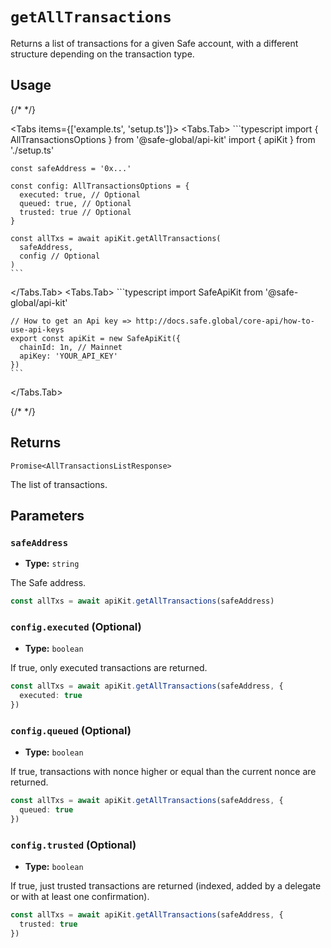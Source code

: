 
# `getAllTransactions`

Returns a list of transactions for a given Safe account, with a different structure depending on the transaction type.

## Usage

{/* <!-- vale off --> */}

<Tabs items={['example.ts', 'setup.ts']}>
  <Tabs.Tab>
    ```typescript
    import { AllTransactionsOptions } from '@safe-global/api-kit'
    import { apiKit } from './setup.ts'

    const safeAddress = '0x...'

    const config: AllTransactionsOptions = {
      executed: true, // Optional
      queued: true, // Optional
      trusted: true // Optional
    }

    const allTxs = await apiKit.getAllTransactions(
      safeAddress,
      config // Optional
    )
    ```

  </Tabs.Tab>
  <Tabs.Tab>
    ```typescript
    import SafeApiKit from '@safe-global/api-kit'

    // How to get an Api key => http://docs.safe.global/core-api/how-to-use-api-keys
    export const apiKit = new SafeApiKit({
      chainId: 1n, // Mainnet
      apiKey: 'YOUR_API_KEY'
    })
    ```

  </Tabs.Tab>
</Tabs>

{/* <!-- vale on --> */}

## Returns

`Promise<AllTransactionsListResponse>`

The list of transactions.

## Parameters

### `safeAddress`

- **Type:** `string`

The Safe address.

```typescript focus=2
const allTxs = await apiKit.getAllTransactions(safeAddress)
```

### `config.executed` (Optional)

- **Type:** `boolean`

If true, only executed transactions are returned.

```typescript focus=4
const allTxs = await apiKit.getAllTransactions(safeAddress, {
  executed: true
})
```

### `config.queued` (Optional)

- **Type:** `boolean`

If true, transactions with nonce higher or equal than the current nonce are returned.

```typescript focus=4
const allTxs = await apiKit.getAllTransactions(safeAddress, {
  queued: true
})
```

### `config.trusted` (Optional)

- **Type:** `boolean`

If true, just trusted transactions are returned (indexed, added by a delegate or with at least one confirmation).

```typescript focus=4
const allTxs = await apiKit.getAllTransactions(safeAddress, {
  trusted: true
})
```
